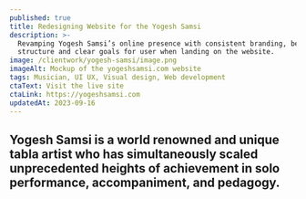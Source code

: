 ```yaml
---
published: true
title: Redesigning Website for the Yogesh Samsi
description: >-
  Revamping Yogesh Samsi’s online presence with consistent branding, better
  structure and clear goals for user when landing on the website.
image: /clientwork/yogesh-samsi/image.png
imageAlt: Mockup of the yogeshsamsi.com website
tags: Musician, UI UX, Visual design, Web development
ctaText: Visit the live site
ctaLink: https://yogeshsamsi.com
updatedAt: 2023-09-16
---
```

<H2 text="The Client" />

Yogesh Samsi is a world renowned and unique tabla artist who has simultaneously scaled unprecedented heights of achievement in solo performance, accompaniment, and pedagogy.
